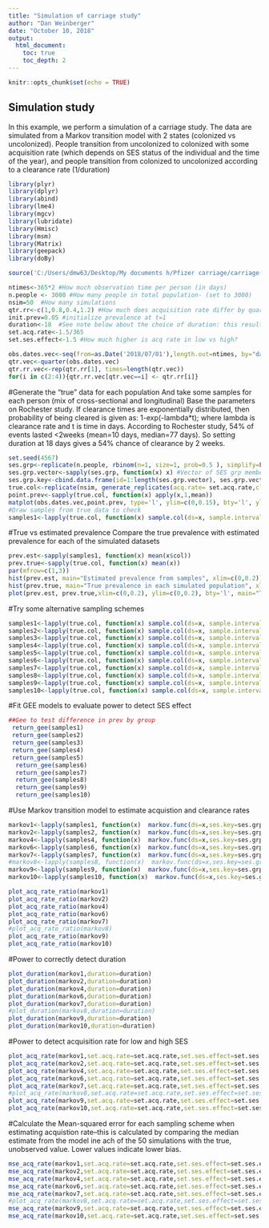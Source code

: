 ```yaml
---
title: "Simulation of carriage study"
author: "Dan Weinberger"
date: "October 10, 2018"
output: 
  html_document:
    toc: true
    toc_depth: 2
---
```


```r
knitr::opts_chunk$set(echo = TRUE)
```

## Simulation study

In this example, we perform a simulation of a carriage study. The data are simulated from a Markov transition model with 2 states (colonized vs uncolonized). People transition from uncolonized to colonized with some acquisition rate (which depends on SES status of the individual and the time of the year), and people transition from colonized to uncolonized according to a clearance rate (1/duration)

```r
library(plyr)
library(dplyr)
library(abind)
library(lme4)
library(mgcv)
library(lubridate)
library(Hmisc)
library(msm)
library(Matrix)
library(geepack)
library(doBy)

source('C:/Users/dmw63/Desktop/My documents h/Pfizer carriage/carriage-simulation/functions.R')
```

```r
ntimes<-365*2 #How much observation time per person (in days)
n.people <- 3000 #How many people in total population- (set to 3000)
nsim=50  #How many simulations
qtr.rr<-c(1,0.8,0.4,1.2) #How much does acquisition rate differ by quarter (vs QTR1) 
init.prev=0.05 #initialize prevalence at t=1
duration<-18  #See note below about the choice of duration: this results in 54% of people clearing within                          14 days
set.acq.rate<-1.5/365
set.ses.effect<-1.5 #How much higher is acq rate in low vs high?
```

```r
obs.dates.vec<-seq(from=as.Date('2018/07/01'),length.out=ntimes, by="day")
qtr.vec<-quarter(obs.dates.vec)
qtr.rr.vec<-rep(qtr.rr[1], times=length(qtr.vec))
for(i in c(2:4)){qtr.rr.vec[qtr.vec==i] <- qtr.rr[i]}
```

#Generate the "true" data for each population 
And take some samples for each person (mix of cross-sectional and longitudinal)
Base the parameters on Rochester study. If clearance times are exponentially distributed,
then probability of being cleared is given as: 1-exp(-lambda*t); where lambda is clearance rate
and t is time in days. According to Rochester study, 54% of events lasted <2weeks (mean=10 days, median=77 days). So setting duration at 18 days gives a 54% chance of clearance by 2 weeks.

```r
set.seed(4567)
ses.grp<-replicate(n.people, rbinom(n=1, size=1, prob=0.5 ), simplify=FALSE) #Randomly assign people to high or low ses
ses.grp.vector<-sapply(ses.grp, function(x) x) #Vector of SES grp membership for each person
ses.grp.key<-cbind.data.frame(id=1:length(ses.grp.vector), ses.grp.vector)
true.col<-replicate(nsim, generate_replicates(acq.rate= set.acq.rate,clear.rate= 1/duration  ,ses.rr=1/set.ses.effect, init.prev=init.prev), simplify=FALSE)
point.prev<-sapply(true.col, function(x) apply(x,1,mean))
matplot(obs.dates.vec,point.prev, type='l', ylim=c(0,0.15), bty='l', ylab="Point prevalence")
#Draw samples from true data to check
samples1<-lapply(true.col, function(x) sample.col(ds=x, sample.intervals=c(0,7,21,35,49,63),                           n.long.people=500 ,n.cross.people=500)) 
```

#True vs estimated prevalence
Compare the true prevalence with estimated prevalence for each of the simulated datasets

```r
prev.est<-sapply(samples1, function(x) mean(x$col))
prev.true<-sapply(true.col, function(x) mean(x))
par(mfrow=c(1,3))
hist(prev.est, main="Estimated prevalence from samples", xlim=c(0,0.2))
hist(prev.true, main="True prevalence in each simulated population", xlim=c(0,0.2))
plot(prev.est, prev.true,xlim=c(0,0.2), ylim=c(0,0.2), bty='l', main="True vs estimated prevalence", ylab="True prevalence", xlab='Estimated prevalence')

```

#Try some alternative sampling schemes

```r
samples1<-lapply(true.col, function(x) sample.col(ds=x, sample.intervals=c(0,7,21,35,49,63),                           n.long.people=500 ,n.cross.people=500)) 
samples2<-lapply(true.col, function(x) sample.col(ds=x, sample.intervals=c(0,14,28,42,56, 70),                           n.long.people=500 ,n.cross.people=500)) 
samples3<-lapply(true.col, function(x) sample.col(ds=x, sample.intervals=c(0,7,21,35,49,63),                           n.long.people=2 ,n.cross.people=1000)) 
samples4<-lapply(true.col, function(x) sample.col(ds=x, sample.intervals=c(0,7,21,35,49,63),                           n.long.people=634 ,n.cross.people=2200)) #proposed parameter for Pfizer study
samples5<-lapply(true.col, function(x) sample.col(ds=x, sample.intervals=c(0,7,21,35,49,63),                           n.long.people=2 ,n.cross.people=2998)) 
samples6<-lapply(true.col, function(x) sample.col(ds=x, sample.intervals=c(0,7,21,35,49,63),                           n.long.people=1000 ,n.cross.people=2)) 
samples7<-lapply(true.col, function(x) sample.col(ds=x, sample.intervals=c(0,7,21,35,49,63),                           n.long.people=317 ,n.cross.people=1100)) #same as sample 4, with half samples
samples8<-lapply(true.col, function(x) sample.col(ds=x, sample.intervals=c(0,2,7,28,70),   n.long.people=52 ,n.cross.people=2)) #al shaw flu clinic
samples9<-lapply(true.col, function(x) sample.col(ds=x, sample.intervals=c(0,7,14,28,42),   n.long.people=634 ,n.cross.people=2200)) #half 7 day intervals, half 14 day
samples10<-lapply(true.col, function(x) sample.col(ds=x, sample.intervals=c(0,7,14,28,60),   n.long.people=634 ,n.cross.people=2200)) #same as 8 but stretch out final reading to 2 months
```

#Fit GEE models to evaluate power to detect SES effect
```r
##Gee to test difference in prev by group
 return_gee(samples1)
 return_gee(samples2)
 return_gee(samples3)
 return_gee(samples4)
 return_gee(samples5)
  return_gee(samples6)
  return_gee(samples7)
  return_gee(samples8)
  return_gee(samples9)
  return_gee(samples10)


```

#Use Markov transition model to estimate acquistion and clearance rates
```r
markov1<-lapply(samples1, function(x)  markov.func(ds=x,ses.key=ses.grp.key))
markov2<-lapply(samples2, function(x)  markov.func(ds=x,ses.key=ses.grp.key))
markov4<-lapply(samples4, function(x)  markov.func(ds=x,ses.key=ses.grp.key))
markov6<-lapply(samples6, function(x)  markov.func(ds=x,ses.key=ses.grp.key))
markov7<-lapply(samples7, function(x)  markov.func(ds=x,ses.key=ses.grp.key))
#markov8<-lapply(samples8, function(x)  markov.func(ds=x,ses.key=ses.grp.key))
markov9<-lapply(samples9, function(x)  markov.func(ds=x,ses.key=ses.grp.key))
markov10<-lapply(samples10, function(x)  markov.func(ds=x,ses.key=ses.grp.key))

```

```r
plot_acq_rate_ratio(markov1)
plot_acq_rate_ratio(markov2)
plot_acq_rate_ratio(markov4)
plot_acq_rate_ratio(markov6)
plot_acq_rate_ratio(markov7)
#plot_acq_rate_ratio(markov8)
plot_acq_rate_ratio(markov9)
plot_acq_rate_ratio(markov10)

```

#Power to correctly detect duration 

```r
plot_duration(markov1,duration=duration)
plot_duration(markov2,duration=duration)
plot_duration(markov4,duration=duration)
plot_duration(markov6,duration=duration)
plot_duration(markov7,duration=duration)
#plot_duration(markov8,duration=duration)
plot_duration(markov9,duration=duration)
plot_duration(markov10,duration=duration)

```

#Power to detect acquisition rate for low and high SES

```r
plot_acq_rate(markov1,set.acq.rate=set.acq.rate,set.ses.effect=set.ses.effect)
plot_acq_rate(markov2,set.acq.rate=set.acq.rate,set.ses.effect=set.ses.effect)
plot_acq_rate(markov4,set.acq.rate=set.acq.rate,set.ses.effect=set.ses.effect)
plot_acq_rate(markov6,set.acq.rate=set.acq.rate,set.ses.effect=set.ses.effect)
plot_acq_rate(markov7,set.acq.rate=set.acq.rate,set.ses.effect=set.ses.effect)
#plot_acq_rate(markov8,set.acq.rate=set.acq.rate,set.ses.effect=set.ses.effect)
plot_acq_rate(markov9,set.acq.rate=set.acq.rate,set.ses.effect=set.ses.effect)
plot_acq_rate(markov10,set.acq.rate=set.acq.rate,set.ses.effect=set.ses.effect)

```

#Calculate the Mean-squared error for each sampling scheme when estimating acquistion rate--this is calculated by comparing the median estimate from the model ine ach of the 50 simulations with the true, unobserved value. Lower values indicate lower bias.


```r
mse_acq_rate(markov1,set.acq.rate=set.acq.rate,set.ses.effect=set.ses.effect)
mse_acq_rate(markov2,set.acq.rate=set.acq.rate,set.ses.effect=set.ses.effect)
mse_acq_rate(markov4,set.acq.rate=set.acq.rate,set.ses.effect=set.ses.effect)
mse_acq_rate(markov6,set.acq.rate=set.acq.rate,set.ses.effect=set.ses.effect)
mse_acq_rate(markov7,set.acq.rate=set.acq.rate,set.ses.effect=set.ses.effect)
#plot_acq_rate(markov8,set.acq.rate=set.acq.rate,set.ses.effect=set.ses.effect)
mse_acq_rate(markov9,set.acq.rate=set.acq.rate,set.ses.effect=set.ses.effect)
mse_acq_rate(markov10,set.acq.rate=set.acq.rate,set.ses.effect=set.ses.effect)

```